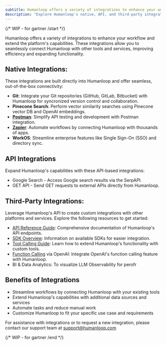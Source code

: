 ```yaml
---
subtitle: Humanloop offers a variety of integrations to enhance your workflow and extend the platform's capabilities.
description: "Explore Humanloop's native, API, and third-party integrations to seamlessly connect with other tools and services, improving efficiency and expanding functionality."
---
```


{/* WIP - for gartner /start */}

Humanloop offers a variety of integrations to enhance your workflow and extend the platform's capabilities. These integrations allow you to seamlessly connect Humanloop with other tools and services, improving efficiency and expanding functionality.

## Native Integrations:

These integrations are built directly into Humanloop and offer seamless, out-of-the-box connectivity:

- **Git**: Integrate your Git repositories (GitHub, GitLab, Bitbucket) with Humanloop for syncronized version control and collaboration.
- **Pinecone Search**: Perform vector similarity searches using Pinecone vector DB and OpenAI embeddings.
- [**Postman**](https://humanloop.com/docs/v5/postman-workspace): Simplify API testing and development with Postman integration.
- [**Zapier**](https://zapier.com/apps/humanloop/integrations): Automate workflows by connecting Humanloop with thousands of apps.
- **WorkOS**: Streamline enterprise features like Single Sign-On (SSO) and directory sync.

## API Integrations

Expand Humanloop's capabilities with these API-based integrations:

- Google Search - Access Google search results via the SerpAPI.
- GET API - Send GET requests to external APIs directly from Humanloop.

## Third-Party Integrations:

Leverage Humanloop's API to create custom integrations with other platforms and services. Explore the following resources to get started:

- [API Reference Guide](https://humanloop.com/docs/v4/api-reference/sdks): Comprehensive documentation of Humanloop's API endpoints.
- [SDK Overview](https://humanloop.com/docs/v4/api-reference/sdks): Information on available SDKs for easier integration.
- [Tool Calling Guide](https://humanloop.com/docs/v5/guides/tool-calling): Learn how to extend Humanloop's functionality with custom tools.
- [Function Calling](https://humanloop.com/docs/v4/tools#tool-use-function-calling) via OpenAI: Integrate OpenAI's function calling feature with Humanloop.
- BI & Data Analytics: To visualize LLM Observability for perofr

## Benefits of Integrations

- Streamline workflows by connecting Humanloop with your existing tools
- Extend Humanloop's capabilities with additional data sources and services
- Automate tasks and reduce manual work
- Customize Humanloop to fit your specific use case and requirements

For assistance with integrations or to request a new integration, please contact our support team at [support@humanloop.com](mailto:support@humanloop.com)

{/* WIP - for gartner /end */}
